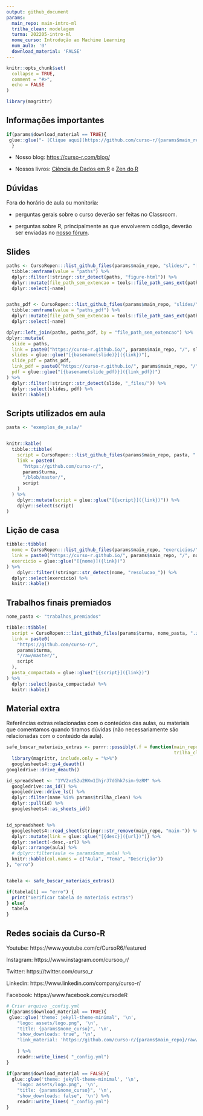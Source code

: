 ```yaml
---
output: github_document
params:
  main_repo: main-intro-ml
  trilha_clean: modelagem
  turma: 202205-intro-ml
  nome_curso: Introdução ao Machine Learning
  num_aula: '0'
  download_material: 'FALSE'
---
```


<!-- README.md is generated from README.Rmd. Please edit that file -->


```r
knitr::opts_chunk$set(
  collapse = TRUE,
  comment = "#>",
  echo = FALSE
)

library(magrittr)
```

## Informações importantes

```r
if(params$download_material == TRUE){
 glue::glue("- [Clique aqui](https://github.com/curso-r/{params$main_repo}/raw/master/material_do_curso.zip) para baixar o material do curso.")
  }
```

- Nosso blog: [https://curso-r.com/blog/](https://curso-r.com/blog/)

- Nossos livros: [Ciência de Dados em R](https://livro.curso-r.com/) e [Zen do R](https://curso-r.github.io/zen-do-r/)

## Dúvidas

Fora do horário de aula ou monitoria:

- perguntas gerais sobre o curso deverão ser feitas no Classroom.

- perguntas sobre R, principalmente as que envolverem código, deverão ser enviadas no [nosso fórum](https://discourse.curso-r.com/).


## Slides

```r
paths <- CursoRopen:::list_github_files(params$main_repo, "slides/", "[0-9]-.*html$") %>% 
  tibble::enframe(value = "paths") %>% 
  dplyr::filter(!stringr::str_detect(paths, "figure-html")) %>% 
  dplyr::mutate(file_path_sem_extencao = tools::file_path_sans_ext(paths)) %>% 
  dplyr::select(-name)


paths_pdf <- CursoRopen:::list_github_files(params$main_repo, "slides/", "[0-9]-.*pdf$") %>% 
  tibble::enframe(value = "paths_pdf") %>% 
  dplyr::mutate(file_path_sem_extencao = tools::file_path_sans_ext(paths_pdf)) %>%
  dplyr::select(-name)

dplyr::left_join(paths, paths_pdf, by = "file_path_sem_extencao") %>% 
dplyr::mutate(
  slide = paths,
  link = paste0("https://curso-r.github.io/", params$main_repo, "/", slide),
  slides = glue::glue("[{basename(slide)}]({link})"),
  slide_pdf = paths_pdf,
  link_pdf = paste0("https://curso-r.github.io/", params$main_repo, "/", slide_pdf),
  pdf = glue::glue("[{basename(slide_pdf)}]({link_pdf})")
) %>% 
  dplyr::filter(!stringr::str_detect(slide, "_files/")) %>%
  dplyr::select(slides, pdf) %>% 
  knitr::kable()
```


## Scripts utilizados em aula

```r
pasta <- "exemplos_de_aula/"


knitr::kable(
  tibble::tibble(
    script = CursoRopen:::list_github_files(params$main_repo, pasta, ".R$"),
    link = paste0(
      "https://github.com/curso-r/",
      params$turma,
      "/blob/master/",
      script
    )
  ) %>%
    dplyr::mutate(script = glue::glue("[{script}]({link})")) %>%
    dplyr::select(script)
)
```


## Lição de casa

```r
tibble::tibble(
  nome = CursoRopen:::list_github_files(params$main_repo, "exercicios/"),
  link = paste0("https://curso-r.github.io/", params$main_repo, "/", nome),
  exercicio = glue::glue("[{nome}]({link})")
) %>%
    dplyr::filter(!stringr::str_detect(nome, "resolucao_")) %>% 
  dplyr::select(exercicio) %>% 
  knitr::kable()
```


## Trabalhos finais premiados

```r
nome_pasta <- "trabalhos_premiados"

tibble::tibble(
  script = CursoRopen:::list_github_files(params$turma, nome_pasta, ".zip|.rar"),
  link = paste0(
    "https://github.com/curso-r/",
    params$turma,
    "/raw/master/",
    script
  ),
  pasta_compactada = glue::glue("[{script}]({link})")
) %>% 
  dplyr::select(pasta_compactada) %>% 
  knitr::kable()
```



## Material extra

Referências extras relacionadas com o conteúdos das aulas, ou materiais que comentamos quando tiramos dúvidas (não necessariamente são relacionadas com o conteúdo da aula).

```r
safe_buscar_materiais_extras <- purrr::possibly(.f = function(main_repo = params$main_repo, 
                                                              trilha_clean = params$trilha_clean){
  library(magrittr, include.only = "%>%")
  googlesheets4::gs4_deauth()
googledrive::drive_deauth()

id_spreadsheet <- "1YV2vz52u2HXw1IhjrJ7dGhk7sim-9zRM" %>%
  googledrive::as_id() %>%
  googledrive::drive_ls() %>%
  dplyr::filter(name %in% params$trilha_clean) %>%
  dplyr::pull(id) %>%
  googlesheets4::as_sheets_id()


id_spreadsheet %>%
  googlesheets4::read_sheet(stringr::str_remove(main_repo, "main-")) %>%
  dplyr::mutate(link = glue::glue("[{desc}]({url})")) %>%
  dplyr::select(-desc,-url) %>%
  dplyr::arrange(aula) %>%
  # dplyr::filter(aula <= params$num_aula) %>%
  knitr::kable(col.names = c("Aula", "Tema", "Descrição")) 
}, "erro")


tabela <- safe_buscar_materiais_extras()

if(tabela[1] == "erro") {
  print("Verificar tabela de materiais extras")
} else{
  tabela
}

```

## Redes sociais da Curso-R


Youtube: https://www.youtube.com/c/CursoR6/featured

Instagram: https://www.instagram.com/cursoo_r/

Twitter: https://twitter.com/curso_r

Linkedin: https://www.linkedin.com/company/curso-r/

Facebook: https://www.facebook.com/cursodeR



```r
# Criar arquivo _config.yml
if(params$download_material == TRUE){
 glue::glue('theme: jekyll-theme-minimal', '\n',
    "logo: assets/logo.png", '\n',
    "title: {params$nome_curso}", '\n',
    "show_downloads: true", '\n',
    "link_material: 'https://github.com/curso-r/{params$main_repo}/raw/master/material_do_curso.zip'", '\n'
    
    ) %>%
    readr::write_lines( "_config.yml")
}

if(params$download_material == FALSE){
  glue::glue('theme: jekyll-theme-minimal', '\n',
    "logo: assets/logo.png", '\n',
    "title: {params$nome_curso}", '\n',
    "show_downloads: false", '\n') %>%
    readr::write_lines( "_config.yml")
}
```

